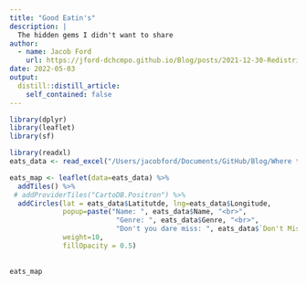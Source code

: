 ```yaml
---
title: "Good Eatin's"
description: |
  The hidden gems I didn't want to share
author:
  - name: Jacob Ford
    url: https://jford-dchcmpo.github.io/Blog/posts/2021-12-30-Redistricting-and-Racial-Targetting/
date: 2022-05-03
output:
  distill::distill_article:
    self_contained: false
---
```



```r
library(dplyr)
library(leaflet)
library(sf)

library(readxl)
eats_data <- read_excel("/Users/jacobford/Documents/GitHub/Blog/Where to Eat in Triangle.xlsx")


```




```r
eats_map <- leaflet(data=eats_data) %>%
  addTiles() %>%
 # addProviderTiles("CartoDB.Positron") %>%
  addCircles(lat = eats_data$Latitutde, lng=eats_data$Longitude,
             popup=paste("Name: ", eats_data$Name, "<br>",
                          "Genre: ", eats_data$Genre, "<br>",
                          "Don't you dare miss: ", eats_data$`Don't Miss:`),
             weight=10,
             fillOpacity = 0.5)
  
  
eats_map
```

